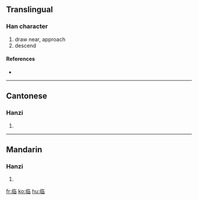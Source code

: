 {{see|臨}}<!-- may be replaced by zh-forms -->
==Translingual==

===Han character===
{{Han char|rn=2|rad=丨|as=08|sn=9|four=|canj=中中人日 (LLOA)}}

# draw near, approach
# descend

====References====
* {{Han ref|kx=0080.071|hdz=10030.050|uh=4E34|ud=20020}}

----

==Cantonese==

===Hanzi===
{{yue-hanzi|jyut=|y=lam4}}

# {{defn|Cantonese}}

----

==Mandarin==

===Hanzi===
{{cmn-hanzi|tra=臨|pin=[[lín]] ([[lin2]])|wg=lin<sup>2</sup>}}

# {{defn|Mandarin}}

[[fr:临]]
[[ko:临]]
[[hu:临]]